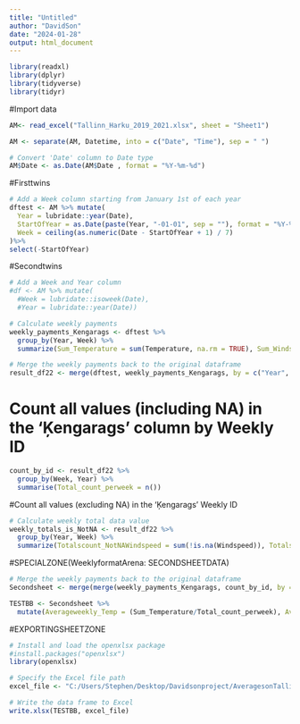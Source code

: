 ```yaml
---
title: "Untitled"
author: "DavidSon"
date: "2024-01-28"
output: html_document
---
```


```r
library(readxl)
library(dplyr)
library(tidyverse)
library(tidyr)

```


#Import data

```r
AM<- read_excel("Tallinn_Harku_2019_2021.xlsx", sheet = "Sheet1")
```




```r
AM <- separate(AM, Datetime, into = c("Date", "Time"), sep = " ")
```




```r
# Convert 'Date' column to Date type
AM$Date <- as.Date(AM$Date , format = "%Y-%m-%d")
```

#Firsttwins
```r
# Add a Week column starting from January 1st of each year
dftest <- AM %>% mutate(
  Year = lubridate::year(Date),
  StartOfYear = as.Date(paste(Year, "-01-01", sep = ""), format = "%Y-%m-%d"),
  Week = ceiling(as.numeric(Date - StartOfYear + 1) / 7)
)%>% 
select(-StartOfYear)
```




#Secondtwins
```r
# Add a Week and Year column
#df <- AM %>% mutate(
  #Week = lubridate::isoweek(Date),
  #Year = lubridate::year(Date))
```



```r
# Calculate weekly payments
weekly_payments_Kengarags <- dftest %>%
  group_by(Year, Week) %>%
  summarize(Sum_Temperature = sum(Temperature, na.rm = TRUE), Sum_Windspeed = sum(Windspeed, na.rm = TRUE), Sum_Atmosphericpressure = sum(Atmosphericpressure, na.rm = TRUE))
```




```r
# Merge the weekly payments back to the original dataframe
result_df22 <- merge(dftest, weekly_payments_Kengarags, by = c("Year", "Week"), all.x = TRUE)

```

 


# Count all values (including NA) in the 'Ķengarags' column by Weekly ID

```r
count_by_id <- result_df22 %>%
  group_by(Week, Year) %>%
  summarise(Total_count_perweek = n())
```




#Count all values (excluding NA) in the 'Ķengarags' Weekly ID

```r
# Calculate weekly total data value
weekly_totals_is_NotNA <- result_df22 %>%
  group_by(Year, Week) %>%
  summarize(Totalscount_NotNAWindspeed = sum(!is.na(Windspeed)), Totalscount_NotNATemperature = sum(!is.na(Temperature)), Totalscount_NotNAAtmosphericpressure = sum(!is.na(Atmosphericpressure)))

```



#SPECIALZONE(WeeklyformatArena:  SECONDSHEETDATA)
```r
# Merge the weekly payments back to the original dataframe
Secondsheet <- merge(merge(weekly_payments_Kengarags, count_by_id, by = c("Year", "Week"), all = TRUE), weekly_totals_is_NotNA, by = c("Year", "Week"), all.x = TRUE)
```



```r
TESTBB <- Secondsheet %>% 
  mutate(Averageweekly_Temp = (Sum_Temperature/Total_count_perweek), Averageweekly_windspeed = (Sum_Windspeed/Total_count_perweek), Averageweekly_Atmosphericpressure = (Sum_Atmosphericpressure/Total_count_perweek))
```





#EXPORTINGSHEETZONE


```r
# Install and load the openxlsx package
#install.packages("openxlsx")
library(openxlsx)

# Specify the Excel file path
excel_file <- "C:/Users/Stephen/Desktop/Davidsonproject/AveragesonTallinn_Harku.xlsx"

# Write the data frame to Excel
write.xlsx(TESTBB, excel_file)

```





